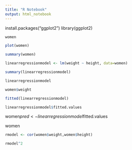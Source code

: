 ```yaml
---
title: "R Notebook"
output: html_notebook
---
```


install.packages("ggplot2")
library(ggplot2)

```r
women
```


```r
plot(women)
```

```r
summary(women)
```


```r
linearregressionmodel <- lm(weight ~ height, data=women) 

```
```r
summary(linearregressionmodel)
```

```r
linearregressionmodel
```
```r
women$weight
```
```r
fitted(linearregressionmodel)
```


```r
linearregressionmodel$fitted.values
```

women$pred <- linearregressionmodel$fitted.values

women

```r
rmodel <- cor(women$weight,women$height)
```

```r
rmodel^2
```














